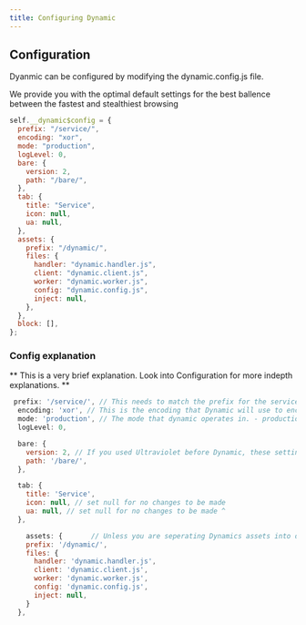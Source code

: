 ```yaml
---
title: Configuring Dynamic
---
```


## Configuration

Dyanmic can be configured by modifying the dynamic.config.js file.

We provide you with the optimal default settings for the best ballence between the fastest and stealthiest browsing

```js
self.__dynamic$config = {
  prefix: "/service/",
  encoding: "xor",
  mode: "production",
  logLevel: 0,
  bare: {
    version: 2,
    path: "/bare/",
  },
  tab: {
    title: "Service",
    icon: null,
    ua: null,
  },
  assets: {
    prefix: "/dynamic/",
    files: {
      handler: "dynamic.handler.js",
      client: "dynamic.client.js",
      worker: "dynamic.worker.js",
      config: "dynamic.config.js",
      inject: null,
    },
  },
  block: [],
};
```

### Config explanation

** This is a very brief explanation. Look into Configuration for more indepth explanations. **

```js
 prefix: '/service/', // This needs to match the prefix for the service worker
  encoding: 'xor', // This is the encoding that Dynamic will use to encode URLs it rewrites. plain, base64, XOR, or none.
  mode: 'production', // The mode that dynamic operates in. - production, development.
  logLevel: 0,

```

```js
  bare: {
    version: 2, // If you used Ultraviolet before Dynamic, these settings will be familiar to you. You should leave them default.
    path: '/bare/',
  },
```

```js
  tab: {
    title: 'Service',
    icon: null, // set null for no changes to be made
    ua: null, // set null for no changes to be made ^
  },
```

```js
    assets: {       // Unless you are seperating Dynamics assets into different directories, leave this stuff default.
    prefix: '/dynamic/',
    files: {
      handler: 'dynamic.handler.js',
      client: 'dynamic.client.js',
      worker: 'dynamic.worker.js',
      config: 'dynamic.config.js',
      inject: null,
    }
  },
```
